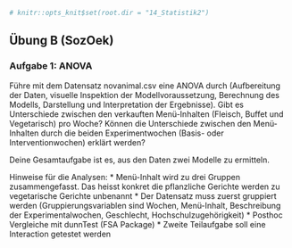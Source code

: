 ```r
# knitr::opts_knit$set(root.dir = "14_Statistik2")
```

## Übung B (SozOek)


###	Aufgabe 1: ANOVA

Führe mit dem Datensatz novanimal.csv eine ANOVA durch (Aufbereitung der Daten, visuelle Inspektion der Modellvoraussetzung, Berechnung des Modells, Darstellung und Interpretation der Ergebnisse). 
Gibt es Unterschiede zwischen den verkauften Menü-Inhalten (Fleisch, Buffet und Vegetarisch) pro Woche? Können die Unterschiede zwischen den Menü-Inhalten durch die beiden Experimentwochen (Basis- oder Interventionwochen) erklärt werden?

Deine Gesamtaufgabe ist es, aus den Daten zwei Modelle zu ermitteln. 


Hinweise für die Analysen: 
* Menü-Inhalt wird zu drei Gruppen zusammengefasst. Das heisst konkret die pflanzliche Gerichte werden zu vegetarische Gerichte unbenannt 
* Der Datensatz muss zuerst gruppiert werden (Gruppierungsvariablen sind Wochen, Menü-Inhalt, Beschreibung der Experimentalwochen, Geschlecht, Hochschulzugehörigkeit)
* Posthoc Vergleiche mit dunnTest (FSA Package)
* Zweite Teilaufgabe soll eine Interaction getestet werden
